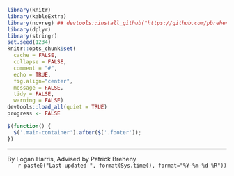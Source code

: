 ```r
library(knitr)
library(kableExtra)
library(ncvreg) ## devtools::install_github("https://github.com/pbreheny/ncvreg/tree/bootstrap")
library(dplyr)
library(stringr)
set.seed(1234)
knitr::opts_chunk$set(
  cache = FALSE, 
  collapse = FALSE,
  comment = "#",
  echo = TRUE,
  fig.align="center",
  message = FALSE,
  tidy = FALSE,
  warning = FALSE)
devtools::load_all(quiet = TRUE)
progress <- FALSE
```

```js
$(function() {
  $('.main-container').after($('.footer'));
})
```

::: {.footer}
<div class="container" style="max-width: 1200px; border-top: 1px solid #cccccc">
  <span class="text-muted">By Logan Harris, Advised by Patrick Breheny</span>
  <span class="text-muted" style="float: right">`r paste0("Last updated ", format(Sys.time(), format="%Y-%m-%d %R"))`</span>
</div>
:::